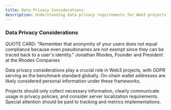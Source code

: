 ```yaml
---
title: Data Privacy Considerations
description: Understanding data privacy requirements for Web3 projects
---
```


### Data Privacy Considerations

QUOTE CARD: "Remember that anonymity of your users does not equal compliance because even pseudonames are not exempt since they can be traced back to a user's identity." Jonathan Rhodes, Founder and President at the Rhodes Companies

Data privacy considerations play a crucial role in Web3 projects, with GDPR serving as the benchmark standard globally. On-chain wallet addresses are likely considered personal information under these frameworks.

Projects should only collect necessary information, clearly communicate usage in privacy policies, and consider server localization requirements. Special attention should be paid to tracking and metrics implementations.
